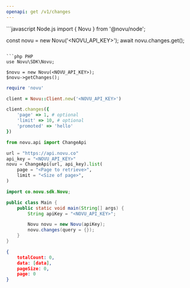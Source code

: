 ```yaml
---
openapi: get /v1/changes
---
```



<ApikeyWarning />

<RequestExample>
```javascript Node.js
import { Novu } from '@novu/node';

const novu = new Novu('<NOVU_API_KEY>');
await novu.changes.get();

````

```php PHP
use Novu\SDK\Novu;

$novu = new Novu(<NOVU_API_KEY>);
$novu->getChanges();
````

```ruby Ruby
require 'novu'

client = Novu::Client.new('<NOVU_API_KEY>')

client.changes({
    'page' => 1, # optional
    'limit' => 10, # optional
    'promoted' => 'hello'
})
```

```python Python
from novu.api import ChangeApi

url = "https://api.novu.co"
api_key = "<NOVU_API_KEY>"
novu = ChangeApi(url, api_key).list(
    page = "<Page to retrieve>",
    limit = "<Size of page>",
)
```

```java Java
import co.novu.sdk.Novu;

public class Main {
    public static void main(String[] args) {
        String apiKey = "<NOVU_API_KEY>";

        Novu novu = new Novu(apiKey);
        novu.changes(query = {});
    }
}
```

</RequestExample>

<ResponseExample>

```json Response
{
    totalCount: 0,
    data: [data],
    pageSize: 0,
    page: 0
}
```

</ResponseExample>

